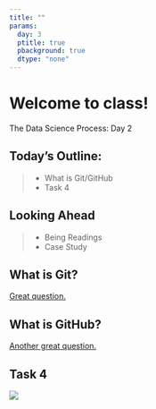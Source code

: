 ```yaml
---
title: ""
params:
  day: 3
  ptitle: true
  pbackground: true
  dtype: "none"
---
```


# Welcome to class! {data-background=#e8c35d}

The Data Science Process: Day 2

## Today's Outline:

>- What is Git/GitHub
>- Task 4

## Looking Ahead

>- Being Readings
>- Case Study

## What is Git?

[Great question.](https://www.youtube.com/watch?v=2ReR1YJrNOM)

## What is GitHub?

[Another great question.](https://www.youtube.com/watch?v=w3jLJU7DT5E)

## Task 4

![](images/Git_workflow_diagram.png)

